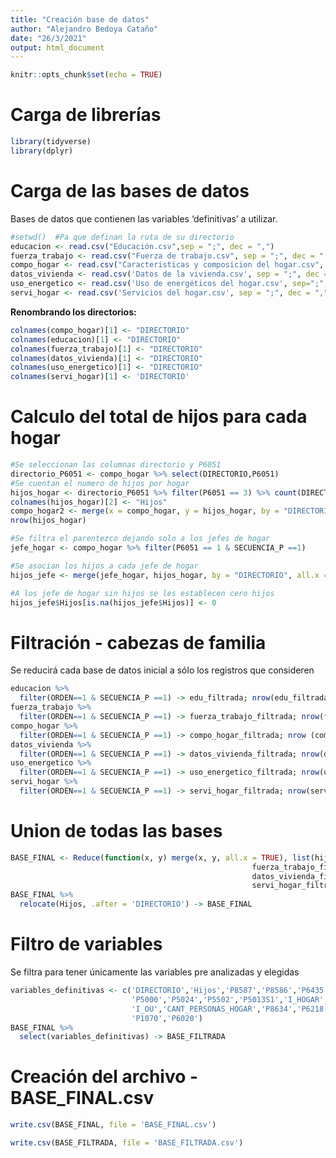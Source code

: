 ```yaml
---
title: "Creación base de datos"
author: "Alejandro Bedoya Cataño"
date: "26/3/2021"
output: html_document
---
```


```r
knitr::opts_chunk$set(echo = TRUE)
```


# Carga de librerías

```r
library(tidyverse)
library(dplyr)
```


# Carga de las bases de datos

Bases de datos que contienen las variables 'definitivas' a utilizar.

```r
#setwd()  #Pa que definan la ruta de su directorio
educacion <- read.csv("Educación.csv",sep = ";", dec = ",")
fuerza_trabajo <- read.csv("Fuerza de trabajo.csv", sep = ";", dec = ",")
compo_hogar <- read.csv("Caracteristicas y composicion del hogar.csv", sep=";", dec=",")
datos_vivienda <- read.csv('Datos de la vivienda.csv', sep = ";", dec = ",")
uso_energetico <- read.csv('Uso de energéticos del hogar.csv', sep=";", dec = ",")
servi_hogar <- read.csv('Servicios del hogar.csv', sep = ";", dec = ",")
```

**Renombrando los directorios:**

```r
colnames(compo_hogar)[1] <- "DIRECTORIO"
colnames(educacion)[1] <- "DIRECTORIO"
colnames(fuerza_trabajo)[1] <- "DIRECTORIO"
colnames(datos_vivienda)[1] <- "DIRECTORIO"
colnames(uso_energetico)[1] <- "DIRECTORIO"
colnames(servi_hogar)[1] <- 'DIRECTORIO'
```

# Calculo del total de hijos para cada hogar

```r
#Se seleccionan las columnas directorio y P6051
directorio_P6051 <- compo_hogar %>% select(DIRECTORIO,P6051)
#Se cuentan el numero de hijos por hogar
hijos_hogar <- directorio_P6051 %>% filter(P6051 == 3) %>% count(DIRECTORIO)
colnames(hijos_hogar)[2] <- "Hijos"
compo_hogar2 <- merge(x = compo_hogar, y = hijos_hogar, by = "DIRECTORIO")
nrow(hijos_hogar)
```



```r
#Se filtra el parentezco dejando solo a los jefes de hogar
jefe_hogar <- compo_hogar %>% filter(P6051 == 1 & SECUENCIA_P ==1)

#Se asocian los hijos a cada jefe de hogar
hijos_jefe <- merge(jefe_hogar, hijos_hogar, by = "DIRECTORIO", all.x = TRUE)

#A los jefe de hogar sin hijos se les establecen cero hijos
hijos_jefe$Hijos[is.na(hijos_jefe$Hijos)] <- 0
```


# Filtración - cabezas de familia 

Se reducirá cada base de datos inicial a sólo los registros que consideren 

```r
educacion %>% 
  filter(ORDEN==1 & SECUENCIA_P ==1) -> edu_filtrada; nrow(edu_filtrada)
fuerza_trabajo %>% 
  filter(ORDEN==1 & SECUENCIA_P ==1) -> fuerza_trabajo_filtrada; nrow(fuerza_trabajo_filtrada)
compo_hogar %>% 
  filter(ORDEN==1 & SECUENCIA_P ==1) -> compo_hogar_filtrada; nrow (compo_hogar_filtrada)
datos_vivienda %>% 
  filter(ORDEN==1 & SECUENCIA_P ==1) -> datos_vivienda_filtrada; nrow(datos_vivienda_filtrada)
uso_energetico %>% 
  filter(ORDEN==1 & SECUENCIA_P ==1) -> uso_energetico_filtrada; nrow(uso_energetico_filtrada)
servi_hogar %>%
  filter(ORDEN==1 & SECUENCIA_P ==1) -> servi_hogar_filtrada; nrow(servi_hogar_filtrada)
```
# Union de todas las bases 

```r
BASE_FINAL <- Reduce(function(x, y) merge(x, y, all.x = TRUE), list(hijos_jefe, edu_filtrada, 
                                                      fuerza_trabajo_filtrada,
                                                      datos_vivienda_filtrada,
                                                      servi_hogar_filtrada))
BASE_FINAL %>% 
  relocate(Hijos, .after = 'DIRECTORIO') -> BASE_FINAL
```

# Filtro de variables

Se filtra para tener únicamente las variables pre analizadas y elegidas

```r
variables_definitivas <- c('DIRECTORIO','Hijos','P8587','P8586','P6435',
                           'P5000','P5024','P5502','P5013S1','I_HOGAR','PERCAPITA',
                           'I_OU','CANT_PERSONAS_HOGAR','P8634','P6218',
                           'P1070','P6020')
BASE_FINAL %>% 
  select(variables_definitivas) -> BASE_FILTRADA 
```


# Creación del archivo - BASE_FINAL.csv

```r
write.csv(BASE_FINAL, file = 'BASE_FINAL.csv')
```


```r
write.csv(BASE_FILTRADA, file = 'BASE_FILTRADA.csv')
```












































